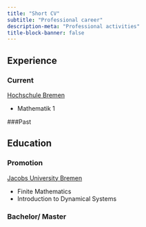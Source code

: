 ```yaml
---
title: "Short CV"
subtitle: "Professional career"
description-meta: "Professional activities"
title-block-banner: false
---
```


## Experience
### Current
::: {.grid}

::: {.g-col-12 .g-col-md-6}
[Hochschule Bremen](https://www.hs-bremen.de/en/)
:::

::: {.g-col-12 .g-col-md-6}

- Mathematik 1

:::

:::

###Past

## Education

### Promotion

::: {.grid}

::: {.g-col-12 .g-col-md-6}
[Jacobs University Bremen](https://constructor.university/)
:::

::: {.g-col-12 .g-col-md-6}

- Finite Mathematics
- Introduction to Dynamical Systems

:::

:::

### Bachelor/ Master

